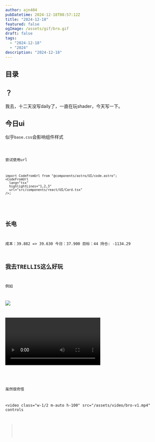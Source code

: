 ```yaml
---
author: ajn404
pubDatetime: 2024-12-18T08:57:12Z
title: "2024-12-18"
featured: false
ogImage: /assets/gif/bro.gif
draft: false
tags:
  - "2024-12-18"
  - "2024"
description: "2024-12-18"
---
```


## 目录

## ？

我去，十二天没写daily了，一直在玩shader，今天写一下。

## 今日ui

似乎`base.css`会影响组件样式


<Code client:visible />

尝试使用url

```tsx
import CodeFromUrl from "@components/astro/UI/code.astro";
<CodeFromUrl
  lang="tsx"
  highlightLines="1,2,3"
  url="src/components/react/UI/Card.tsx"
/>;
```


<CodeFromUrl
  lang="tsx"
  highlightLines="1,2,3"
  url="src/components/react/UI/Card.tsx"
/>

## 长电

成本：39.882 => 39.630
今日：37.900
目标：44
持仓: -1134.29

## 我去TRELLIS这么好玩

例如

![](/assets/svg/bro.svg)

<video class="w-1/2 m-auto h-100" src="/assets/video/bro.mp4" controls></video>


<ComponentName url="/assets/models/gltf/bro.glb" client:visible />

虽然很奇怪

<video
  class="w-1/2 m-auto h-100"
  src="/assets/video/bro-v1.mp4"
  controls
></video>

<ComponentName url="/assets/models/gltf/bro-v1.glb" client:visible />
